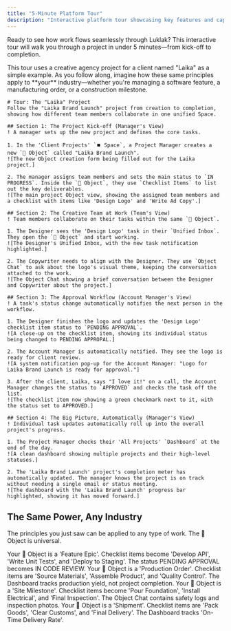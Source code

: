 ```yaml
---
title: "5-Minute Platform Tour"
description: "Interactive platform tour showcasing key features and capabilities across different user scenarios."
---
```



Ready to see how work flows seamlessly through Luklak? This interactive tour will walk you through a project in under 5 minutes—from kick-off to completion.

<Note>
  This tour uses a creative agency project for a client named "Laika" as a simple example. As you follow along, imagine how these same principles apply to **your** industry—whether you're managing a software feature, a manufacturing order, or a construction milestone.
</Note>

```guidejar
# Tour: The "Laika" Project
Follow the "Laika Brand Launch" project from creation to completion, showing how different team members collaborate in one unified Space.

## Section 1: The Project Kick-off (Manager's View)
! A manager sets up the new project and defines the core tasks.

1. In the 'Client Projects' `⏹️ Space`, a Project Manager creates a new `🧊 Object` called "Laika Brand Launch".
![The new Object creation form being filled out for the Laika project.]

2. The manager assigns team members and sets the main status to `IN PROGRESS`. Inside the `🧊 Object`, they use `Checklist Items` to list out the key deliverables.
![The main project Object view, showing the assigned team members and a checklist with items like 'Design Logo' and 'Write Ad Copy'.]

## Section 2: The Creative Team at Work (Team's View)
! Team members collaborate on their tasks within the same `🧊 Object`.

1. The Designer sees the 'Design Logo' task in their `Unified Inbox`. They open the `🧊 Object` and start working.
![The Designer's Unified Inbox, with the new task notification highlighted.]

2. The Copywriter needs to align with the Designer. They use `Object Chat` to ask about the logo's visual theme, keeping the conversation attached to the work.
![The Object Chat showing a brief conversation between the Designer and Copywriter about the project.]

## Section 3: The Approval Workflow (Account Manager's View)
! A task's status change automatically notifies the next person in the workflow.

1. The Designer finishes the logo and updates the 'Design Logo' checklist item status to `PENDING APPROVAL`.
![A close-up on the checklist item, showing its individual status being changed to PENDING APPROPAL.]

2. The Account Manager is automatically notified. They see the logo is ready for client review.
![A system notification pop-up for the Account Manager: "Logo for Laika Brand Launch is ready for approval."]

3. After the client, Laika, says "I love it!" on a call, the Account Manager changes the status to `APPROVED` and checks the task off the list.
![The checklist item now showing a green checkmark next to it, with the status set to APPROVED.]

## Section 4: The Big Picture, Automatically (Manager's View)
! Individual task updates automatically roll up into the overall project's progress.

1. The Project Manager checks their 'All Projects' `Dashboard` at the end of the day.
![A clean dashboard showing multiple projects and their high-level statuses.]

2. The 'Laika Brand Launch' project's completion meter has automatically updated. The manager knows the project is on track without needing a single email or status meeting.
![The dashboard with the 'Laika Brand Launch' progress bar highlighted, showing it has moved forward.]
```

## The Same Power, Any Industry

The principles you just saw can be applied to any type of work. The 🧊 Object is universal.

<CardGroup cols={2}>
  <Card title="For Software Development">
    Your 🧊 Object is a 'Feature Epic'. Checklist items become 'Develop API', 'Write Unit Tests', and 'Deploy to Staging'. The status PENDING APPROVAL becomes IN CODE REVIEW.
  </Card>
  <Card title="For Manufacturing">
    Your 🧊 Object is a 'Production Order'. Checklist items are 'Source Materials', 'Assemble Product', and 'Quality Control'. The Dashboard tracks production yield, not project completion.
  </Card>
  <Card title="For Construction">
    Your 🧊 Object is a 'Site Milestone'. Checklist items become 'Pour Foundation', 'Install Electrical', and 'Final Inspection'. The Object Chat contains safety logs and inspection photos.
  </Card>
  <Card title="For Logistics">
    Your 🧊 Object is a 'Shipment'. Checklist items are 'Pack Goods', 'Clear Customs', and 'Final Delivery'. The Dashboard tracks 'On-Time Delivery Rate'.
  </Card>
</CardGroup>
